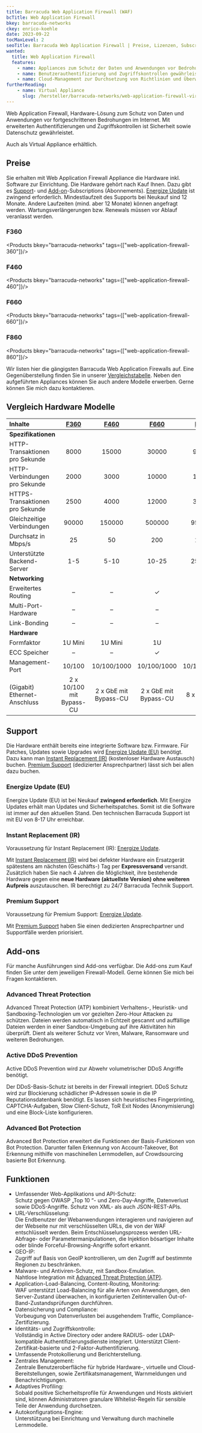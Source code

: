 ```yaml
---
title: Barracuda Web Application Firewall (WAF)
bcTitle: Web Application Firewall
bkey: barracuda-networks
ckey: enrico-koehle
date: 2023-09-22
tocMaxLevel: 2
seoTitle: Barracuda Web Application Firewall | Preise, Lizenzen, Subscriptions
wanted:
  title: Web Application Firewall
  features:
    - name: Appliances zum Schutz der Daten und Anwendungen vor Bedrohungen und Angriffen.
    - name: Benutzerauthentifizierung und Zugriffskontrollen gewährleistet Sicherheit und Datenschutz.
    - name: Cloud-Management zur Durchsetzung von Richtlinien und Überwachung.
furtherReading:
    - name: Virtual Appliance
      slug: /hersteller/barracuda-networks/web-application-firewall-virtual/
---
```




<Intro>

Web Application Firewall, Hardware-Lösung zum Schutz von Daten und Anwendungen vor fortgeschrittenen Bedrohungen im Internet. Mit erweiterten Authentifizierungen und Zugriffskontrollen ist Sicherheit sowie Datenschutz gewährleistet.

Auch als Virtual Appliance erhältlich.

</Intro>

<TOC />


## Preise

Sie erhalten mit Web Application Firewall Appliance die Hardware inkl. Software zur Einrichtung. Die Hardware gehört nach Kauf Ihnen. Dazu gibt es [Support](#support)- und [Add-on](#add-ons)-Subscriptions (Abonnements). [Energize Update](#energize-update-eu) ist zwingend erforderlich. Mindestlaufzeit des Supports bei Neukauf sind 12 Monate. Andere Laufzeiten (mind. aber 12 Monate) können angefragt werden. Wartungsverlängerungen bzw. Renewals müssen vor Ablauf veranlasst werden.


### F360

<Products bkey="barracuda-networks" tags={["web-application-firewall-360"]}/>

### F460

<Products bkey="barracuda-networks" tags={["web-application-firewall-460"]}/>

### F660

<Products bkey="barracuda-networks" tags={["web-application-firewall-660"]}/>

### F860

<Products bkey="barracuda-networks" tags={["web-application-firewall-860"]}/>

<Info>

Wir listen hier die gängigsten Barracuda Web Application Firewalls auf. Eine Gegenüberstellung finden Sie in unserer [Vergleichstabelle](#vergleich-hardware-modelle). Neben den aufgeführten Appliances können Sie auch andere Modelle erwerben. Gerne können Sie mich dazu kontaktieren.

</Info>

## Vergleich Hardware Modelle

|Inhalte|[F360](#f360)|[F460](#f460)|[F660](#f660)|[F860](#f860)|
|:---|:---:|:---:|:---:|:---:|
|**Spezifikationen**|
|HTTP-Transaktionen pro Sekunde|8000|15000|30000|90000|
|HTTP-Verbindungen pro Sekunde|2000|3000|10000|16000|
|HTTPS-Transaktionen pro Sekunde|2500|4000|12000|30000|
|Gleichzeitige Verbindungen|90000|150000|500000|950000|
|Durchsatz in Mbps/s|25|50|200|1000|
|Unterstützte Backend-Server|1-5|5-10|10-25|25-150|
|**Networking**|
|Erweitertes Routing|–|–|✓|✓|
|Multi-Port-Hardware|–|–|–|✓|
|Link-Bonding|–|–|–|✓|
|**Hardware**|
|Formfaktor|1U Mini|1U Mini|1U|2U|
|ECC Speicher|–|–|✓|✓|
|Management-Port|10/100|10/100/1000|10/100/1000|10/100/1000|
|(Gigabit) Ethernet-Anschluss|2 x 10/100 mit Bypass-CU|2 x GbE mit Bypass-CU|2 x GbE mit Bypass-CU|8 x GbE CU|


## Support


Die Hardware enthält bereits eine integrierte Software bzw. Firmware. Für Patches, Updates sowie Upgrades wird [Energize Update (EU)](#energize-update-eu) benötigt. Dazu kann man [Instant Replacement (IR)](#instant-replacement-ir) (kostenloser Hardware Austausch) buchen. [Premium Support](#premium-support) (dedizierter Ansprechpartner) lässt sich bei allen dazu buchen.

### Energize Update (EU)

Energize Update (EU) ist bei Neukauf **zwingend erforderlich**. Mit Energize Updates erhält man Updates und Sicherheitspatches. Somit ist die Software ist immer auf den aktuellen Stand. Den technischen Barracuda Support ist mit EU von 8-17 Uhr erreichbar.



### Instant Replacement (IR)

Voraussetzung für Instant Replacement (IR): [Energize Update](#energize-update-eu).

Mit [Instant Replacement (IR)](https://campus.barracuda.com/product/reportingserver/glossary/detail/449/instant-replacement?sl=AYm6cZ4BKovAE5WTu5Bh&so=2) wird bei defekter Hardware ein Ersatzgerät spätestens am nächsten (Geschäfts-) Tag per **Expressversand** versandt. Zusätzlich haben Sie nach 4 Jahren die Möglichkeit, ihre bestehende Hardware gegen eine **neue Hardware (aktuellste Version) ohne weiteren Aufpreis** auszutauschen. IR berechtigt zu 24/7 Barracuda Technik Support.

### Premium Support

Voraussetzung für Premium Support: [Energize Update](#energize-update-eu).

Mit [Premium Support](https://de.barracuda.com/support/plans-and-packages) haben Sie einen dedizierten Ansprechpartner und Supportfälle werden priorisiert.


## Add-ons

Für manche Ausführungen sind Add-ons verfügbar. Die Add-ons zum Kauf finden Sie unter dem jeweiligen Firewall-Modell. Gerne können Sie mich bei Fragen kontaktieren.


### Advanced Threat Protection

Advanced Threat Protection (ATP) kombiniert Verhaltens-, Heuristik- und Sandboxing-Technologien um vor gezielten Zero-Hour Attacken zu schützen. Dateien werden automatisch in Echtzeit gescannt und auffällige Dateien werden in einer Sandbox-Umgebung auf ihre Aktivitäten hin überprüft. Dient als weiterer Schutz vor Viren, Malware, Ransomware und weiteren Bedrohungen.


### Active DDoS Prevention

Active DDoS Prevention wird zur Abwehr volumetrischer DDoS Angriffe benötigt.

Der DDoS-Basis-Schutz ist bereits in der Firewall integriert. DDoS Schutz wird zur Blockierung schädlicher IP-Adressen sowie in die IP Reputationsdatenbank benötigt. Es lassen sich heuristisches Fingerprinting, CAPTCHA-Aufgaben, Slow Client-Schutz, ToR Exit Nodes (Anonymisierung) und eine Block-Liste konfigurieren.


### Advanced Bot Protection

Advanced Bot Protection erweitert die Funktionen der Basis-Funktionen von Bot Protection. Darunter fallen Erkennung von Account-Takeover, Bot Erkennung mithilfe von maschinellen Lernmodellen, auf Crowdsourcing basierte Bot Erkennung.


## Funktionen

- Umfassender Web-Applikations und API-Schutz: <br />
Schutz gegen OWASP „Top 10 “- und Zero-Day-Angriffe, Datenverlust sowie DDoS-Angriffe. Schutz von XML- als auch JSON-REST-APIs.
- URL-Verschlüsselung: <br />
Die Endbenutzer der Webanwendungen interagieren und navigieren auf der Webseite nur mit verschlüsselten URLs, die von der WAF entschlüsselt werden. Beim Entschlüsselungsprozess werden URL-Abfrage- oder Parametermanipulationen, die Injektion bösartiger Inhalte oder blinde Forceful-Browsing-Angriffe sofort erkannt.
- GEO-IP: <br />
Zugriff auf Basis von GeoIP kontrollieren, um den Zugriff auf bestimmte Regionen zu beschränken.
- Malware- und Antiviren-Schutz, mit Sandbox-Emulation. <br />
Nahtlose Integration mit [Advanced Threat Protection (ATP)](#advanced-threat-protection).
- Application-Load-Balancing, Content-Routing, Monitoring: <br />
WAF unterstützt Load-Balancing für alle Arten von Anwendungen, den Server-Zustand überwachen, in konfigurierten Zeitintervallen Out-of-Band-Zustandsprüfungen durchführen.
- Datensicherung und Compliance: <br />
Vorbeugung von Datenverlusten bei ausgehendem Traffic, Compliance-Zertifizierung.
- Identitäts- und Zugriffskontrolle: <br />
Vollständig in Active Directory oder andere RADIUS- oder LDAP-kompatible Authentifizierungsdienste integriert. Unterstützt Client-Zertifikat-basierte und 2-Faktor-Authentifizierung.
- Umfassende Protokollierung und Berichterstellung.
- Zentrales Management: <br />
Zentrale Benutzeroberfläche für hybride Hardware-, virtuelle und Cloud-Bereitstellungen, sowie Zertifikatsmanagement, Warnmeldungen und Benachrichtigungen.
- Adaptives Profiling: <br />
Sobald positive Sicherheitsprofile für Anwendungen und Hosts aktiviert sind, können Administratoren granulare Whitelist-Regeln für sensible Teile der Anwendung durchsetzen.
- Autokonfigurations-Engine: <br />
Unterstützung bei Einrichtung und Verwaltung durch machinelle Lernmodelle.
